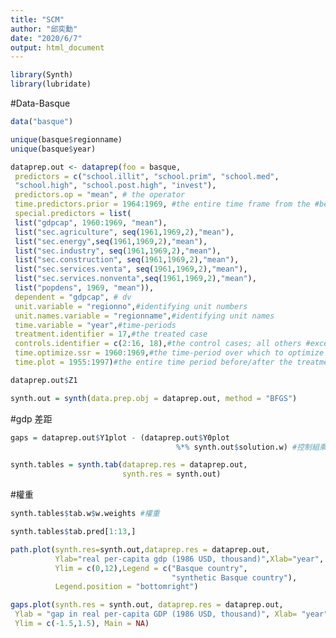```yaml
---
title: "SCM"
author: "邱奕勳"
date: "2020/6/7"
output: html_document
---
```

```r
library(Synth)
library(lubridate)
```
#Data-Basque
```r
data("basque")
```


```r
unique(basque$regionname)
unique(basque$year)
```

```r
dataprep.out <- dataprep(foo = basque,
 predictors = c("school.illit", "school.prim", "school.med",
 "school.high", "school.post.high", "invest"),
 predictors.op = "mean", # the operator
 time.predictors.prior = 1964:1969, #the entire time frame from the #beginning to the end
 special.predictors = list(
 list("gdpcap", 1960:1969, "mean"),
 list("sec.agriculture", seq(1961,1969,2),"mean"),
 list("sec.energy",seq(1961,1969,2),"mean"),
 list("sec.industry", seq(1961,1969,2),"mean"),
 list("sec.construction", seq(1961,1969,2),"mean"),
 list("sec.services.venta", seq(1961,1969,2),"mean"),
 list("sec.services.nonventa",seq(1961,1969,2),"mean"),
 list("popdens", 1969, "mean")),
 dependent = "gdpcap", # dv
 unit.variable = "regionno",#identifying unit numbers
 unit.names.variable = "regionname",#identifying unit names
 time.variable = "year",#time-periods
 treatment.identifier = 17,#the treated case
 controls.identifier = c(2:16, 18),#the control cases; all others #except number 17
 time.optimize.ssr = 1960:1969,#the time-period over which to optimize
 time.plot = 1955:1997)#the entire time period before/after the treatment
```

```r
dataprep.out$Z1
```

```r
synth.out = synth(data.prep.obj = dataprep.out, method = "BFGS")
```
#gdp 差距
```r
gaps = dataprep.out$Y1plot - (dataprep.out$Y0plot 
                                     %*% synth.out$solution.w) #控制組乘以權重
```

```r
synth.tables = synth.tab(dataprep.res = dataprep.out,
                         synth.res = synth.out)
```

#權重
```r
synth.tables$tab.w$w.weights #權重
```

```r
synth.tables$tab.pred[1:13,]
```

```r
path.plot(synth.res=synth.out,dataprep.res = dataprep.out, 
          Ylab="real per-capita gdp (1986 USD, thousand)",Xlab="year",
          Ylim = c(0,12),Legend = c("Basque country", 
                                    "synthetic Basque country"),
          Legend.position = "bottomright")
```

```r
gaps.plot(synth.res = synth.out, dataprep.res = dataprep.out,
 Ylab = "gap in real per-capita GDP (1986 USD, thousand)", Xlab= "year",
 Ylim = c(-1.5,1.5), Main = NA)
```

